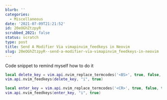 ```yaml
---
blurb: ''
categories:
  - Miscellaneous
date: '2021-07-09T21:21:52'
id: 20eOGhZtzpyR
scrubbed_2021: false
status: scratch
type: post
title: Send A Modifier Via vimapinvim_feedkeys in Neovim
slug: 20eOGhZtzpyR--send-a-modifier-via-vimapinvim_feedkeys-in-neovim
---
```


Code snippet to remind myself how to do it

```lua
local delete_key = vim.api.nvim_replace_termcodes('<BS>', true, false, true)
vim.api.nvim_feedkeys(delete_key, "i", true)
```

```lua
local enter_key = vim.api.nvim_replace_termcodes('<CR>', true, false, true)
vim.api.nvim_feedkeys(enter_key, "i", true)
```
